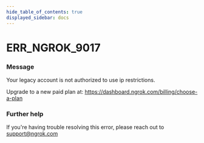 ```yaml
---
hide_table_of_contents: true
displayed_sidebar: docs
---
```



# ERR_NGROK_9017

### Message

Your legacy account is not authorized to use ip restrictions.

Upgrade to a new paid plan at: https://dashboard.ngrok.com/billing/choose-a-plan

<ErrorDetails error="err_ngrok_9017" />

### Further help

If you're having trouble resolving this error, please reach out to [support@ngrok.com](mailto:support@ngrok.com?subject=Help%20with%20ERR_NGROK_9017)
